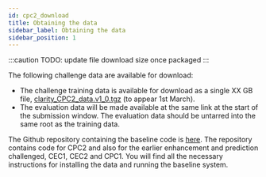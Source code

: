 ```yaml
---
id: cpc2_download
title: Obtaining the data
sidebar_label: Obtaining the data
sidebar_position: 1
---
```


:::caution
TODO: update file download size once packaged
:::

The following challenge data are available for download:

- The challenge training data is available for download as a single XX GB file, [clarity_CPC2_data.v1_0.tgz](https://mab.to/138typ3cpVBmK) (to appear 1st March).
- The evaluation data will be made available at the same link at the start of the submission window. The evaluation data should be untarred into the same root as the training data.

The Github repository containing the baseline code is [here](https://github.com/claritychallenge/clarity). The repository contains code for CPC2 and also for the earlier enhancement and prediction challenged, CEC1, CEC2 and CPC1.  You will find all the necessary instructions for installing the data and running the baseline system.
